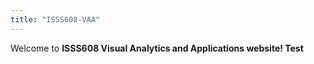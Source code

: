 ```yaml
---
title: "ISSS608-VAA"
---
```


Welcome to **ISSS608 Visual Analytics and Applications website! Test**
